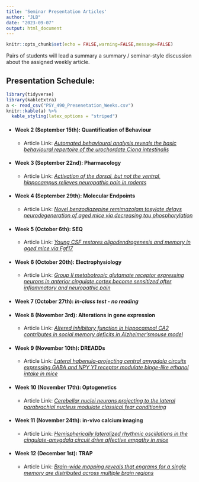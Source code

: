 ```yaml
---
title: 'Seminar Presentation Articles'
author: "JLB"
date: "2023-09-07"
output: html_document
---
```


```r
knitr::opts_chunk$set(echo = FALSE,warning=FALSE,message=FALSE)
```

Pairs of students will lead a summary a summary / seminar-style discussion about the assigned weekly article. 

## Presentation Schedule: 

```r
library(tidyverse)
library(kableExtra)
a <- read_csv("PSY_490_Presenetation_Weeks.csv")
knitr::kable(a) %>%
  kable_styling(latex_options = "striped")
```


- #### Week 2 (September 15th): Quantification of Behaviour
    + Article Link: [*Automated behavioural analysis reveals the basic behavioural repertoire of the urochordate Ciona intestinalis*](https://www.nature.com/articles/s41598-019-38791-5)


- #### Week 3 (September 22nd): Pharmacology
    + Article Link: [*Activation of the dorsal, but not the ventral, hippocampus relieves neuropathic pain in rodents*](https://www.ncbi.nlm.nih.gov/pmc/articles/PMC8464622/)



- #### Week 4 (September 29th): Molecular Endpoints
    + Article Link: [*Novel benzodiazepine remimazolam tosylate delays neurodegeneration of aged mice via decreasing tau phosphorylation*](https://www.sciencedirect.com/science/article/pii/S0161813X22001267?via%3Dihub)



- #### Week 5 (October 6th): SEQ
    + Article Link:  [*Young CSF restores oligodendrogenesis and memory in aged mice via Fgf17*](https://www.nature.com/articles/s41586-022-04722-0)



- #### Week 6 (October 20th): Electrophysiology
    + Article Link: [*Group II metabotropic glutamate receptor expressing neurons in anterior cingulate cortex become sensitized after inflammatory and neuropathic pain*](https://journals.sagepub.com/doi/full/10.1177/1744806920915339)



- #### Week 7 (October 27th): *in-class test - no reading*


- #### Week 8 (November 3rd): Alterations in gene expression
    + Article Link: [*Altered inhibitory function in hippocampal CA2 contributes in social memory deficits in Alzheimer’smouse model*](https://www.cell.com/iscience/pdf/S2589-0042(22)00165-1.pdf)



- #### Week 9 (November 10th): DREADDs
    + Article Link: [*Lateral habenula-projecting central amygdala circuits expressing GABA and NPY Y1 receptor modulate binge-like ethanol intake in mice*](https://pubmed.ncbi.nlm.nih.gov/36059430/)



- #### Week 10 (November 17th): Optogenetics
    + Article Link: [*Cerebellar nuclei neurons projecting to the lateral parabrachial nucleus modulate classical fear conditioning*](https://pubmed.ncbi.nlm.nih.gov/36952344/)



- #### Week 11 (November 24th): in-vivo calcium imaging
    + Article Link: [*Hemispherically lateralized rhythmic oscillations in the cingulate-amygdala circuit drive affective empathy in mice*](https://www.cell.com/neuron/fulltext/S0896-6273(22)01000-5?_returnURL=https%3A%2F%2Flinkinghub.elsevier.com%2Fretrieve%2Fpii%2FS0896627322010005%3Fshowall%3Dtrue)



- #### Week 12 (December 1st): TRAP
    + Article Link: [*Brain-wide mapping reveals that engrams for a single memory are distributed across multiple brain regions*](https://www.nature.com/articles/s41467-022-29384-4)





